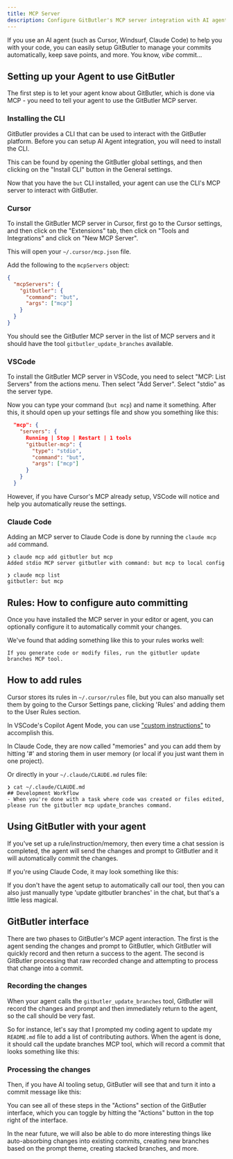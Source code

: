 ```yaml
---
title: MCP Server
description: Configure GitButler's MCP server integration with AI agents like Cursor, VSCode, and Claude Code for automatic commit management.
---
```



If you use an AI agent (such as Cursor, Windsurf, Claude Code) to help you with your code, you can easily setup GitButler to manage your commits automatically, keep save points, and more. You know, _vibe_ commit...

## Setting up your Agent to use GitButler

The first step is to let your agent know about GitButler, which is done via MCP - you need to tell your agent to use the GitButler MCP server.

### Installing the CLI

GitButler provides a CLI that can be used to interact with the GitButler platform. Before you can setup AI Agent integration, you will need to install the CLI.

This can be found by opening the GitButler global settings, and then clicking on the "Install CLI" button in the General settings.

<ImageSection
  className="mx-auto"
  src="https://gitbutler-docs-images-public.s3.us-east-1.amazonaws.com/install-cli.png"
  width="800"
  height="600"
  subtitle="How to install the GitButler CLI"
/>

Now that you have the `but` CLI installed, your agent can use the CLI's MCP server to interact with GitButler.

### Cursor

To install the GitButler MCP server in Cursor, first go to the Cursor settings, and then click on the "Extensions" tab, then click on "Tools and Integrations" and click on "New MCP Server".

This will open your `~/.cursor/mcp.json` file.

Add the following to the `mcpServers` object:

```json
{
  "mcpServers": {
    "gitbutler": {
      "command": "but",
      "args": ["mcp"]
    }
  }
}
```

You should see the GitButler MCP server in the list of MCP servers and it should have the tool `gitbutler_update_branches` available.

### VSCode

To install the GitButler MCP server in VSCode, you need to select "MCP: List Servers" from the actions menu. Then select "Add Server". Select "stdio" as the server type.

Now you can type your command (`but mcp`) and name it something. After this, it should open up your settings file and show you something like this:

```json
  "mcp": {
    "servers": {
      Running | Stop | Restart | 1 tools
      "gitbutler-mcp": {
        "type": "stdio",
        "command": "but",
        "args": ["mcp"]
      }
    }
  }
```

However, if you have Cursor's MCP already setup, VSCode will notice and help you automatically reuse the settings.

<ImageSection
  className="mx-auto"
  src="https://gitbutler-docs-images-public.s3.us-east-1.amazonaws.com/vscode-mcp-cursor.png"
  width="800"
  height="600"
  subtitle="vscode-mcp-cursor.png"
/>

### Claude Code

Adding an MCP server to Claude Code is done by running the `claude mcp add` command.

```
❯ claude mcp add gitbutler but mcp
Added stdio MCP server gitbutler with command: but mcp to local config

❯ claude mcp list
gitbutler: but mcp
```

## Rules: How to configure auto committing

Once you have installed the MCP server in your editor or agent, you can optionally configure it to automatically commit your changes.

We've found that adding something like this to your rules works well:

```
If you generate code or modify files, run the gitbutler update branches MCP tool.
```

## How to add rules

Cursor stores its rules in `~/.cursor/rules` file, but you can also manually set them by going to the Cursor Settings pane, clicking 'Rules' and adding them to the User Rules section.

In VSCode's Copilot Agent Mode, you can use ["custom instructions"](https://code.visualstudio.com/docs/copilot/copilot-customization#_custom-instructions) to accomplish this.

In Claude Code, they are now called "memories" and you can add them by hitting '#' and storing them in user memory (or local if you just want them in one project).

<ImageSection
  className="mx-auto"
  src="https://gitbutler-docs-images-public.s3.us-east-1.amazonaws.com/claude-memories.png"
  width="800"
  height="600"
  subtitle="Adding memories in Claude Code"
/>

Or directly in your `~/.claude/CLAUDE.md` rules file:

```
❯ cat ~/.claude/CLAUDE.md
## Development Workflow
- When you're done with a task where code was created or files edited, please run the gitbutler mcp update_branches command.
```

## Using GitButler with your agent

If you've set up a rule/instruction/memory, then every time a chat session is completed, the agent will send the changes and prompt to GitButler and it will automatically commit the changes.

<ImageSection
  className="mx-auto"
  src="https://gitbutler-docs-images-public.s3.us-east-1.amazonaws.com/update-branches.png"
  width="800"
  height="600"
  subtitle="Notice the automatic 'Called gitbutler_update_branches' after a change was made"
/>

If you're using Claude Code, it may look something like this:

<ImageSection
  className="mx-auto"
  src="https://gitbutler-docs-images-public.s3.us-east-1.amazonaws.com/claude-mcp-call.png"
  width="800"
  height="600"
  subtitle="Claude Code will show the full MCP prompt after a change was made"
/>

If you don't have the agent setup to automatically call our tool, then you can also just manually type 'update gitbutler branches' in the chat, but that's a little less magical.

## GitButler interface

There are two phases to GitButler's MCP agent interaction. The first is the agent sending the changes and prompt to GitButler, which GitButler will quickly record and then return a success to the agent. The second is GitButler processing that raw recorded change and attempting to process that change into a commit.

### Recording the changes

When your agent calls the `gitbutler_update_branches` tool, GitButler will record the changes and prompt and then immediately return to the agent, so the call should be very fast.

So for instance, let's say that I prompted my coding agent to update my `README.md` file to add a list of contributing authors. When the agent is done, it should call the update branches MCP tool, which will record a commit that looks something like this:

<ImageSection
  className="mx-auto"
  src="https://gitbutler-docs-images-public.s3.us-east-1.amazonaws.com/commit-raw.png"
  width="800"
  height="600"
  subtitle="The recorded commit message with prompt and summary data from the agent"
/>

### Processing the changes

Then, if you have AI tooling setup, GitButler will see that and turn it into a commit message like this:

<ImageSection
  className="mx-auto"
  src="https://gitbutler-docs-images-public.s3.us-east-1.amazonaws.com/commit-updated.png"
  width="800"
  height="600"
  subtitle="The updated commit message"
/>

You can see all of these steps in the "Actions" section of the GitButler interface, which you can toggle by hitting the "Actions" button in the top right of the interface.

<ImageSection
  className="mx-auto"
  src="https://gitbutler-docs-images-public.s3.us-east-1.amazonaws.com/actions.png"
  width="800"
  height="600"
  subtitle="The 'Actions' section of the GitButler interface"
/>

In the near future, we will also be able to do more interesting things like auto-absorbing changes into existing commits, creating new branches based on the prompt theme, creating stacked branches, and more.

